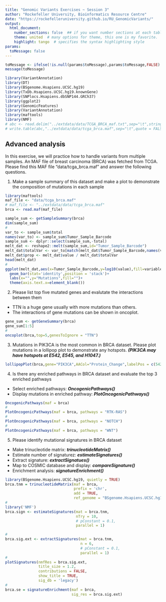 ```yaml
---
title: "Genomic Variants Exercises ~ Session 3"
author: "Rockefeller University, Bioinformatics Resource Centre"
date: "https://rockefelleruniversity.github.io/RU_GenomicVariants/"
output: 
  html_document:
    number_sections: false  ## if you want number sections at each table header
    theme: united  # many options for theme, this one is my favorite.
    highlight: tango  # specifies the syntax highlighting style
params:
  toMessage: false    
---
```


```r
toMessage <- ifelse(!is.null(params$toMessage),params$toMessage,FALSE)
message(toMessage)
```

```r
library(VariantAnnotation)
library(DT)
library(BSgenome.Hsapiens.UCSC.hg19)
library(TxDb.Hsapiens.UCSC.hg19.knownGene)
library(SNPlocs.Hsapiens.dbSNP144.GRCh37)
library(ggplot2)
library(GenomicFeatures)
library(VariantAnnotation)
library(maftools)
library(NMF)
# abc <- read.delim("../extdata/data/TCGA_BRCA_maf.txt",sep="\t",stringsAsFactors = FALSE)
# write.table(abc,"../extdata/data/tcga_brca.maf",sep="\t",quote = FALSE,row.names = FALSE)
```

## Advanced analysis

In this exercise, we will practice how to handle variants from multiple samples. An MAF file of breast carcinoma (BRCA) was fetched from TCGA. Please find this MAF file "data/tcga_brca.maf" and answer the following questions.

1. Make a sample summary of this dataset and make a plot to demonstrate the composition of mutations in each sample

```r
library(maftools)
maf_file <- "data/tcga_brca.maf"
# maf_file <- "../extdata/data/tcga_brca.maf"
brca <- read.maf(maf_file)
```

```r
sample_sum <- getSampleSummary(brca)
dim(sample_sum)
#
var_to <- sample_sum$total
names(var_to) <- sample_sum$Tumor_Sample_Barcode
sample_sum <- dplyr::select(sample_sum,-total)
melt_dat <- reshape2::melt(sample_sum,id="Tumor_Sample_Barcode")
melt_dat$totalVar <- var_to[match(melt_dat$Tumor_Sample_Barcode,names(var_to))]
melt_dat$prop <- melt_dat$value / melt_dat$totalVar
head(melt_dat)
#
ggplot(melt_dat,aes(x=Tumor_Sample_Barcode,y=log10(value),fill=variable))+
  geom_bar(stat='identity',position = 'stack')+
  labs(x="",y="Mutations",fill="")+
  theme(axis.text.x=element_blank())
```

2. Please list top five mutated genes and evalutate the interactions between them
  - TTN is a huge gene usually with more mutations than others.
  - The interactions of gene mutations can be shown in oncoplot.

```r
gene_sum <- getGeneSummary(brca)
gene_sum[1:5]
#
oncoplot(brca,top=5,genesToIgnore = "TTN")
```

3. Mutations in PIK3CA is the most common in BRCA dataset. Please plot mutations in a lollipop plot to demonstrate any hotspots. ***(PIK3CA may have hotspots at E542, E545, and H1047.)***

```r
lollipopPlot(brca,gene="PIK3CA",AACol="Protein_Change",labelPos = c(542,545,1047))
```

4. Is there any enriched pathways in BRCA dataset and evaluate the top 3 enriched pathways
  - Select enriched pathways: ***OncogenicPathways()***
  - Display mutations in enriched pathway: ***PlotOncogenicPathways()***

```r
OncogenicPathways(maf = brca)
#
PlotOncogenicPathways(maf = brca, pathways = "RTK-RAS")
#
PlotOncogenicPathways(maf = brca, pathways = "NOTCH")
#
PlotOncogenicPathways(maf = brca, pathways = "WNT")
```

5. Please identify mutational signatures in BRCA dataset
  - Make trinucleotide matrix: ***trinucleotideMatrix()***
  - Estimate number of signaturez: ***estimateSignatures()***
  - Extract signature: ***extractSignatues()***
  - Map to COSMIC database and display: ***compareSignature()***
  - Enrichment analysis: ***signatureEnrichment()***

```r
library(BSgenome.Hsapiens.UCSC.hg19, quietly = TRUE)
brca.tnm = trinucleotideMatrix(maf = brca,
                               prefix = 'chr', 
                               add = TRUE, 
                               ref_genome = "BSgenome.Hsapiens.UCSC.hg19")
#
library('NMF')
brca.sign <- estimateSignatures(mat = brca.tnm,
                                nTry = 10,
                                # pConstant = 0.1,
                                parallel = 1)

#
brca.sig.ext <- extractSignatures(mat = brca.tnm, 
                                  n = 6,
                                  # pConstant = 0.1,
                                  parallel = 1)
#
plotSignatures(nmfRes = brca.sig.ext, 
               title_size = 1.2,
               contributions = FALSE,
               show_title = TRUE,
               sig_db = 'legacy')
#
brca.se = signatureEnrichment(maf = brca, 
                              sig_res = brca.sig.ext)
```
